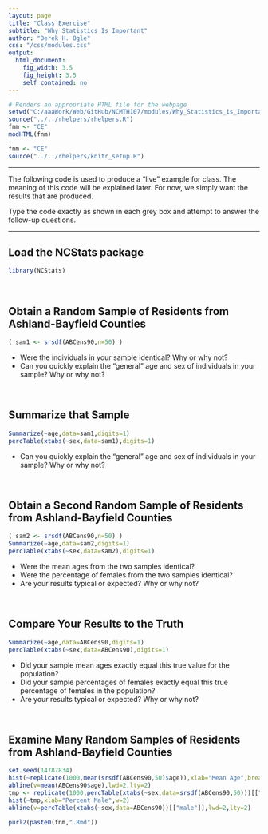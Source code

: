 ```yaml
---
layout: page
title: "Class Exercise"
subtitle: "Why Statistics Is Important"
author: "Derek H. Ogle"
css: "/css/modules.css"
output:
  html_document:
    fig_width: 3.5
    fig_height: 3.5
    self_contained: no
---
```

```r
# Renders an appropriate HTML file for the webpage
setwd("C:/aaaWork/Web/GitHub/NCMTH107/modules/Why_Statistics_is_Important")
source("../../rhelpers/rhelpers.R")
fnm <- "CE"
modHTML(fnm)
```

```r
fnm <- "CE"
source("../../rhelpers/knitr_setup.R")
```

----

The following code is used to produce a "live" example for class.  The meaning of this code will be explained later.  For now, we simply want the results that are produced.

Type the code exactly as shown in each grey box and attempt to answer the follow-up questions.

---- 

## Load the NCStats package
```r
library(NCStats)
```

\ 

## Obtain a Random Sample of Residents from Ashland-Bayfield Counties
```r
( sam1 <- srsdf(ABCens90,n=50) )
```

* Were the individuals in your sample identical?  Why or why not?
* Can you quickly explain the "general" age and sex of individuals in your sample?  Why or why not?

\ 

## Summarize that Sample
```r
Summarize(~age,data=sam1,digits=1)
percTable(xtabs(~sex,data=sam1),digits=1)
```

* Can you quickly explain the "general" age and sex of individuals in your sample?  Why or why not?

\ 

## Obtain a Second Random Sample of Residents from Ashland-Bayfield Counties
```r
( sam2 <- srsdf(ABCens90,n=50) )
Summarize(~age,data=sam2,digits=1)
percTable(xtabs(~sex,data=sam2),digits=1)
```

* Were the mean ages from the two samples identical?
* Were the percentage of females from the two samples identical?
* Are your results typical or expected?  Why or why not?

\ 

## Compare Your Results to the Truth
```r
Summarize(~age,data=ABCens90,digits=1)
percTable(xtabs(~sex,data=ABCens90),digits=1)
```

* Did your sample mean ages exactly equal this true value for the population?
* Did your sample percentages of females exactly equal this true percentage of females in the population?
* Are your results typical or expected?  Why or why not?

\ 

## Examine Many Random Samples of Residents from Ashland-Bayfield Counties
```r
set.seed(14787834)
hist(~replicate(1000,mean(srsdf(ABCens90,50)$age)),xlab="Mean Age",breaks=15)
abline(v=mean(ABCens90$age),lwd=2,lty=2)
tmp <- replicate(1000,percTable(xtabs(~sex,data=srsdf(ABCens90,50)))[["male"]])
hist(~tmp,xlab="Percent Male",w=2)
abline(v=percTable(xtabs(~sex,data=ABCens90))[["male"]],lwd=2,lty=2)
```

```r
purl2(paste0(fnm,".Rmd"))
```
